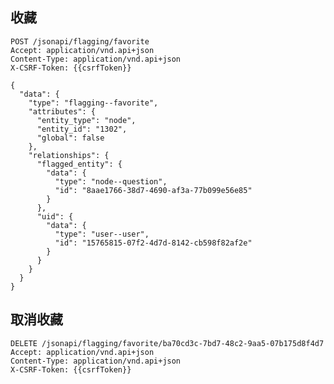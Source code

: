 
<Meta title="开发/JSONAPI/行为" id="jsonapi-actions" />

## 收藏

```
POST /jsonapi/flagging/favorite
Accept: application/vnd.api+json
Content-Type: application/vnd.api+json
X-CSRF-Token: {{csrfToken}}

{
  "data": {
    "type": "flagging--favorite",
    "attributes": {
      "entity_type": "node",
      "entity_id": "1302",
      "global": false
    },
    "relationships": {
      "flagged_entity": {
        "data": {
          "type": "node--question",
          "id": "8aae1766-38d7-4690-af3a-77b099e56e85"
        }
      },
      "uid": {
        "data": {
          "type": "user--user",
          "id": "15765815-07f2-4d7d-8142-cb598f82af2e"
        }
      }
    }
  }
}
```

## 取消收藏

```
DELETE /jsonapi/flagging/favorite/ba70cd3c-7bd7-48c2-9aa5-07b175d8f4d7
Accept: application/vnd.api+json
Content-Type: application/vnd.api+json
X-CSRF-Token: {{csrfToken}}
```
